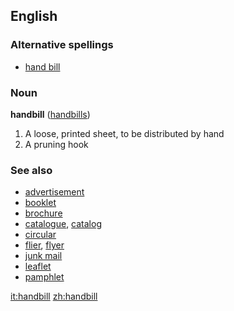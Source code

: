 ==English==
===Alternative spellings===
*[[hand bill]]

===Noun===
'''handbill''' ([[handbills]])

#A loose, printed sheet, to be distributed by hand
#A pruning hook

===See also===
*[[advertisement]]
*[[booklet]]
*[[brochure]]
*[[catalogue]], [[catalog]]
*[[circular]]
*[[flier]], [[flyer]]
*[[junk mail]]
*[[leaflet]]
*[[pamphlet]]

[[it:handbill]]
[[zh:handbill]]